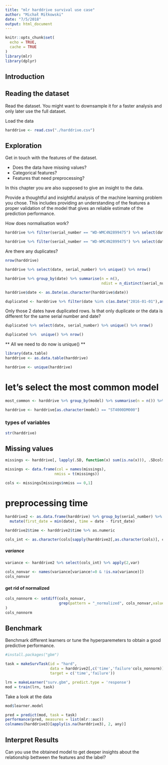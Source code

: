 ```yaml
---
title: "mlr harddrive survival use case"
author: "Michał Miłkowski"
date: "7/5/2018"
output: html_document
---
```



```r
knitr::opts_chunk$set(
  echo = TRUE, 
  cache = TRUE
)
library(mlr)
library(dplyr)
```

## Introduction


## Reading the dataset

Read the dataset. You might want to downsample it for a faster analysis and only later use the full dataset.


Load the data
```r
harddrive <- read.csv("./harddrive.csv")
```


## Exploration

Get in touch with the features of the dataset.

* Does the data have missing values? 
* Categorical features?
* Features that need preprocessing?

In this chapter you are also supposed to give an insight to the data.


Provide a thoughtful and insightful analysis of the machine learning problem you chose.
This includes providing an understanding of the features a proper validation of the model that gives an reliable estimate of the prediction performance.

How does normalisation work?

```r
harddrive %>% filter(serial_number == "WD-WMC4N2899475") %>% select(date, serial_number, model, capacity_bytes, smart_1_raw, smart_1_normalized)
```

```r
harddrive %>% filter(serial_number == "WD-WMC4N2899475") %>% select(date, serial_number, model, capacity_bytes, smart_1_raw, smart_1_normalized)
```

Are there any duplicates?

```r
nrow(harddrive)
```

```r
harddrive %>% select(date, serial_number) %>% unique() %>% nrow()
```

```r
harddrive %>% group_by(date) %>% summarise(n = n(),
                                           ndist = n_distinct(serial_number)) %>%   arrange(date) %>% filter(n != ndist)
```

```r
harddrive$date <- as.Date(as.character(harddrive$date))
```

```r
duplicated <- harddrive %>% filter(date %in% c(as.Date("2016-01-01"),as.Date("2016-04-01")))
```

Only those 2 dates have duplicated rows. Is that only duplicate or the data is different for the same serial number and date?
```r
duplicated %>% select(date, serial_number) %>% unique() %>% nrow()
```

```r
duplicated %>%  unique() %>% nrow()
```

** All we need to do now is unique() **


```r
library(data.table)
harddrive <- as.data.table(harddrive)
```

```r
harddrive <- unique(harddrive)
```


# let's select the most common model
```r
most_common <- harddrive %>% group_by(model) %>% summarise(n = n()) %>% arrange(-n) %>% head(3)
```

```r
harddrive <- harddrive[as.character(model) == "ST4000DM000"]
```

### types of variables

```r
str(harddrive)
```
## Missing values

```r
missings <- harddrive[, lapply(.SD, function(x) sum(is.na(x))), .SDcols = 1:95]
```

```r
missings <- data.frame(col = names(missings),
                      nmiss = t(missings))
```

```r
cols <- missings[missings$nmiss == 0,1]
```

# preprocessing time
```r
harddrive2 <- as.data.frame(harddrive) %>% group_by(serial_number) %>% 
  mutate(first_date = min(date), time = date - first_date)

harddrive2$time <- harddrive2$time %>% as.numeric

cols_int <- as.character(cols[sapply(harddrive2[,as.character(cols)], class) == 'integer'])

```

##### variance

```r
variance <- harddrive2 %>% select(cols_int) %>% apply(2,var) 
```


```r
cols_nonvar <- names(variance[variance!=0 & !is.na(variance)])
cols_nonvar
```

#### get rid of normalized
```r
cols_nonnorm <- setdiff(cols_nonvar,
                        grep(pattern = "_normalized", cols_nonvar,value = TRUE)
)
cols_nonnorm
```


## Benchmark

Benchmark different learners or tune the hyperparemeters to obtain a good predictive performance.

```r
#install.packages("gbm")

task = makeSurvTask(id = "hard", 
                    data = harddrive2[,c('time','failure'cols_nonnorm)], 
                    target = c('time','failure'))

lrn = makeLearner("surv.gbm", predict.type = 'response')
mod = train(lrn, task)
```

Take a look at the data

```r
mod$learner.model
```


```r
pred = predict(mod, task = task)
performance(pred, measures = list(mlr::auc))
colnames(harddrive3)[apply(is.na(harddrive3), 2, any)]

```

## Interpret Results

Can you use the obtained model to get deeper insights about the relationship bettween the features and the label?

```r

```


